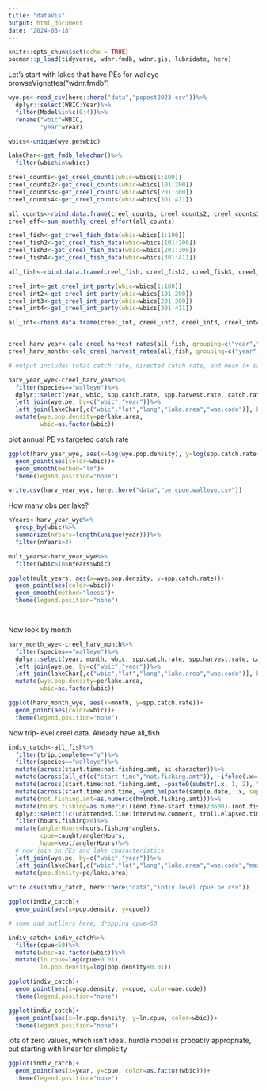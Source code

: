 ```yaml
---
title: "dataVis"
output: html_document
date: "2024-03-18"
---
```


```r
knitr::opts_chunk$set(echo = TRUE)
pacman::p_load(tidyverse, wdnr.fmdb, wdnr.gis, lubridate, here)
```

Let's start with lakes that have PEs for walleye
browseVignettes("wdnr.fmdb")

```r
wye.pe<-read_csv(here::here("data","popest2023.csv"))%>%
  dplyr::select(WBIC:Year)%>%
  filter(Model%in%c(0:4))%>%
  rename("wbic"=WBIC,
         "year"=Year)

wbics<-unique(wye.pe$wbic)

lakeChar<-get_fmdb_lakechar()%>%
  filter(wbic%in%wbics)

creel_counts<-get_creel_counts(wbic=wbics[1:100])
creel_counts2<-get_creel_counts(wbic=wbics[101:200])
creel_counts3<-get_creel_counts(wbic=wbics[201:300])
creel_counts4<-get_creel_counts(wbic=wbics[301:411])

all_counts<-rbind.data.frame(creel_counts, creel_counts2, creel_counts3, creel_counts4)
creel_eff<-sum_monthly_creel_effort(all_counts)

creel_fish<-get_creel_fish_data(wbic=wbics[1:100])
creel_fish2<-get_creel_fish_data(wbic=wbics[101:200])
creel_fish3<-get_creel_fish_data(wbic=wbics[201:300])
creel_fish4<-get_creel_fish_data(wbic=wbics[301:411])

all_fish<-rbind.data.frame(creel_fish, creel_fish2, creel_fish3, creel_fish4)

creel_int<-get_creel_int_party(wbic=wbics[1:100])
creel_int2<-get_creel_int_party(wbic=wbics[101:200])
creel_int3<-get_creel_int_party(wbic=wbics[201:300])
creel_int4<-get_creel_int_party(wbic=wbics[301:411])

all_int<-rbind.data.frame(creel_int, creel_int2, creel_int3, creel_int4)


creel_harv_year<-calc_creel_harvest_rates(all_fish, grouping=c("year","wbic"))
creel_harv_month<-calc_creel_harvest_rates(all_fish, grouping=c("year","month","wbic"))

# output includes total catch rate, directed catch rate, and mean (+ same for harvest)

harv_year_wye<-creel_harv_year%>%
  filter(species=="walleye")%>%
  dplyr::select(year, wbic, spp.catch.rate, spp.harvest.rate, catch.rate.var, harvest.rate.var, total.spp.hours, total.spp.catch)%>%
  left_join(wye.pe, by=c("wbic","year"))%>%
  left_join(lakeChar[,c("wbic","lat","long","lake.area","wae.code")], by="wbic")%>%
  mutate(wye.pop.density=pe/lake.area,
         wbic=as.factor(wbic))
```

plot annual PE vs targeted catch rate

```r
ggplot(harv_year_wye, aes(x=log(wye.pop.density), y=log(spp.catch.rate+.01)))+
  geom_point(aes(color=wbic))+
  geom_smooth(method="lm")+
  theme(legend.position="none")

write.csv(harv_year_wye, here::here("data","pe.cpue.walleye.csv"))
```

How many obs per lake?

```r
nYears<-harv_year_wye%>%
  group_by(wbic)%>%
  summarize(nYears=length(unique(year)))%>%
  filter(nYears>3)
```

```r
mult_years<-harv_year_wye%>%
  filter(wbic%in%nYears$wbic)

ggplot(mult_years, aes(x=wye.pop.density, y=spp.catch.rate))+
  geom_point(aes(color=wbic))+
  geom_smooth(method="loess")+
  theme(legend.position="none")

  
```


Now look by month

```r
harv_month_wye<-creel_harv_month%>%
  filter(species=="walleye")%>%
  dplyr::select(year, month, wbic, spp.catch.rate, spp.harvest.rate, catch.rate.var, harvest.rate.var, total.spp.hours, total.spp.catch)%>%
  left_join(wye.pe, by=c("wbic","year"))%>%
  left_join(lakeChar[,c("wbic","lat","long","lake.area","wae.code")], by="wbic")%>%
  mutate(wye.pop.density=pe/lake.area,
         wbic=as.factor(wbic))

ggplot(harv_month_wye, aes(x=month, y=spp.catch.rate))+
  geom_point(aes(color=wbic))+
  theme(legend.position="none")

```

Now trip-level creel data. Already have all_fish

```r


indiv_catch<-all_fish%>%
  filter(trip.complete=="y")%>%
  filter(species=="walleye")%>%
  mutate(across(start.time:not.fishing.amt, as.character))%>%
  mutate(across(all_of(c("start.time","not.fishing.amt")), ~ifelse(.x=="0","0000", .x)))%>%
  mutate(across(start.time:not.fishing.amt, ~paste0(substr(.x, 1, 2), ":", substr(.x, 3, 4))))%>%
  mutate(across(start.time:end.time, ~ymd_hm(paste(sample.date, .x, sep=" "))))%>%
  mutate(not.fishing.amt=as.numeric(hm(not.fishing.amt)))%>%
  mutate(hours.fishing=as.numeric(((end.time-start.time)/3600)-(not.fishing.amt/3600))*(fished.perc/100))%>%
  dplyr::select(!c(unattended.line:interview.comment, troll.elapsed.time, troll.row.flag))%>%
  filter(hours.fishing>0)%>%
  mutate(anglerHours=hours.fishing*anglers,
         cpue=caught/anglerHours,
         hpue=kept/anglerHours)%>%
  # now join on PEs and lake characteristics
  left_join(wye.pe, by=c("wbic","year"))%>%
  left_join(lakeChar[,c("wbic","lat","long","lake.area","wae.code","max.depth","shore.length")], by="wbic")%>%
  mutate(pop.density=pe/lake.area)
  
write.csv(indiv_catch, here::here("data","indiv.level.cpue.pe.csv"))    
```


```r
ggplot(indiv_catch)+
  geom_point(aes(x=pop.density, y=cpue))

# some odd outliers here, dropping cpue>50
```
```r
indiv_catch<-indiv_catch%>%
  filter(cpue<50)%>%
  mutate(wbic=as.factor(wbic))%>%
  mutate(ln.cpue=log(cpue+0.01),
         ln.pop.density=log(pop.density+0.01))

ggplot(indiv_catch)+
  geom_point(aes(x=pop.density, y=cpue, color=wae.code))
  theme(legend.position="none")

```

```r
ggplot(indiv_catch)+
  geom_point(aes(x=ln.pop.density, y=ln.cpue, color=wbic))+
  theme(legend.position="none")

```
lots of zero values, which isn't ideal. hurdle model is probably appropriate, but starting with linear for slimplicity

```r
ggplot(indiv_catch)+
  geom_point(aes(x=year, y=cpue, color=as.factor(wbic)))+
  theme(legend.position="none")
```

